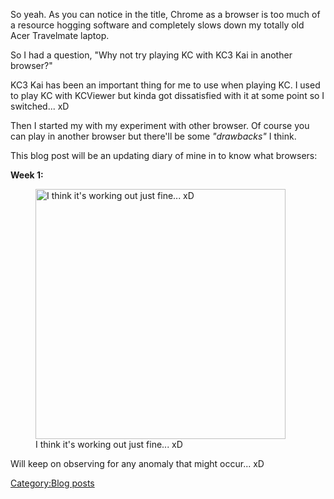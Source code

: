 So yeah. As you can notice in the title, Chrome as a browser is too much of a resource hogging software and completely slows down my totally old Acer Travelmate laptop.

So I had a question, "Why not try playing KC with KC3 Kai in another browser?"

KC3 Kai has been an important thing for me to use when playing KC. I used to play KC with KCViewer but kinda got dissatisfied with it at some point so I switched... xD

Then I started my with my experiment with other browser. Of course you can play in another browser but there'll be some ''"drawbacks" ''I think.

This blog post will be an updating diary of mine in to know what browsers:

'''Week 1:'''

[[File:For_KC.png|thumb|left|400px|I think it's working out just fine... xD]]















Will keep on observing for any anomaly that might occur... xD
[[Category:Blog posts]]